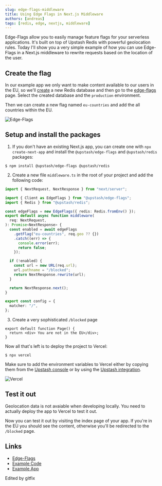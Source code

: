 ```yaml
---
slug: edge-flags-middleware
title: Using Edge Flags in Next.js Middleware
authors: [andreas]
tags: [redis, edge, nextjs, middleware]
---
```


Edge-Flags allow you to easily manage feature flags for your serverless applications. It's built on top of Upstash Redis with powerful geolocation rules.
Today I'll show you a very simple example of how you can use Edge-Flags in a Next.js middleware to rewrite requests based on the location of the user.

## Create the flag

In our example app we only want to make content available to our users in the EU, so we'll [create](https://console.upstash.com/redis?new=true) a new Redis database and then go to the [edge-flags](https://console.upstash.com/edge-flags) page.
Select the created database and the `production` environment.

Then we can create a new flag named `eu-countries` and add the all countries within the EU.

![Edge-Flags](/blog/edge-flags-middleware/flag.png)

## Setup and install the packages

1. If you don't have an existing Next.js app, you can create one with `npx create-next-app` and install the `@upstash/edge-flags` and `@upstash/redis` packages:

```sh-session
$ npm install @upstash/edge-flags @upstash/redis
```

2. Create a new file `middleware.ts` in the root of your project and add the following code:

```ts title="/middleware.ts"
import { NextRequest, NextResponse } from "next/server";

import { Client as EdgeFlags } from "@upstash/edge-flags";
import { Redis } from "@upstash/redis";

const edgeFlags = new EdgeFlags({ redis: Redis.fromEnv() });
export default async function middleware(
  req: NextRequest,
): Promise<NextResponse> {
  const enabled = await edgeFlags
    .getFlag("eu-countries", req.geo ?? {})
    .catch((err) => {
      console.error(err);
      return false;
    });

  if (!enabled) {
    const url = new URL(req.url);
    url.pathname = "/blocked";
    return NextResponse.rewrite(url);
  }

  return NextResponse.next();
}

export const config = {
  matcher: "/",
};
```

3. Create a very sophisticated `/blocked` page

```tsx title="app/blocked/page.tsx"
export default function Page() {
  return <div> You are not in the EU</div>;
}
```

Now all that's left is to deploy the project to Vercel:

```sh-session
$ npx vercel
```

Make sure to add the environment variables to Vercel either by copying them from the [Upstash console](https://console.upstash.com/redis) or by using the [Upstash integration](https://vercel.com/integrations/upstash).

![Vercel](/blog/edge-flags-middleware/vercel-env.png)

## Test it out

<Note title="Geolocation in development">
  Geolocation data is not avaiable when developing locally. You need to actually
  deploy the app to Vercel to test it out.
</Note>

Now you can test it out by visiting the index page of your app. If you're in the EU you should see the content, otherwise you'll be redirected to the `/blocked` page.

## Links

- [Edge-Flags](https://upstash.com/blog/edge-flags-beta)
- [Example Code](https://github.com/upstash/edge-flags/tree/main/examples/middleware-rewrites)
- [Example App](https://edge-flags-middleware-rewrites.vercel.app/)


Edited by gitfix